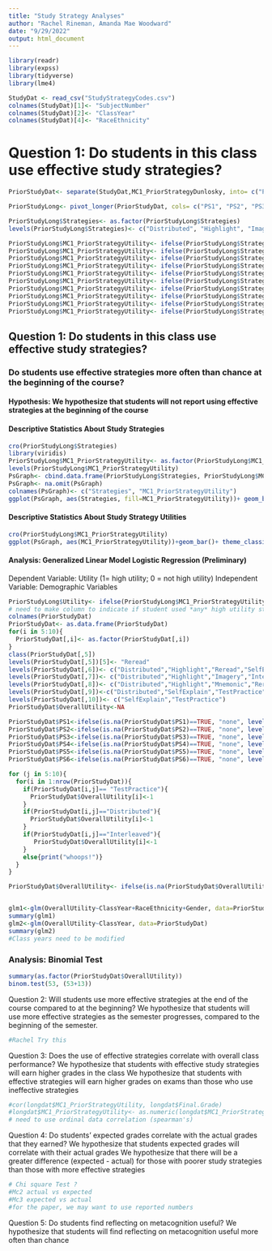 ```yaml
---
title: "Study Strategy Analyses"
author: "Rachel Rineman, Amanda Mae Woodward"
date: "9/29/2022"
output: html_document
---
```


```r
library(readr)
library(expss)
library(tidyverse)
library(lme4)
```

```r
StudyDat <- read_csv("StudyStrategyCodes.csv")
colnames(StudyDat)[1]<- "SubjectNumber"
colnames(StudyDat)[2]<- "ClassYear"
colnames(StudyDat)[4]<- "RaceEthnicity"


```

# Question 1: Do students in this class use effective study strategies? 
```r
PriorStudyDat<- separate(StudyDat,MC1_PriorStrategyDunlosky, into= c("PS1", "PS2", "PS3", "PS4", "PS5", "PS6"), sep= ",")
```

```r
PriorStudyLong<- pivot_longer(PriorStudyDat, cols= c("PS1", "PS2", "PS3", "PS4", "PS5", "PS6"), names_to= "orderMention", values_to= "Strategies")

PriorStudyLong$Strategies<- as.factor(PriorStudyLong$Strategies)
levels(PriorStudyLong$Strategies)<- c("Distributed", "Highlight", "Imagery", "Interleaved","Mnemonic","Mnemonic", "Reread", "SelfExplain", "Summary", "TestPractice","Distributed", "Highlight","Interleaved", "Mnemonic", "Reread","SelfExplain", "Summary", "TestPractice")

```

```r
PriorStudyLong$MC1_PriorStrategyUtility<- ifelse(PriorStudyLong$Strategies == "Distributed", "High", PriorStudyLong$MC1_PriorStrategyUtility)
PriorStudyLong$MC1_PriorStrategyUtility<- ifelse(PriorStudyLong$Strategies == "TestPractice", "High", PriorStudyLong$MC1_PriorStrategyUtility)
PriorStudyLong$MC1_PriorStrategyUtility<- ifelse(PriorStudyLong$Strategies == "Interleaved", "High", PriorStudyLong$MC1_PriorStrategyUtility)
PriorStudyLong$MC1_PriorStrategyUtility<- ifelse(PriorStudyLong$Strategies == "Interrogation", "Moderate", PriorStudyLong$MC1_PriorStrategyUtility)
PriorStudyLong$MC1_PriorStrategyUtility<- ifelse(PriorStudyLong$Strategies == "SelfExplain", "Moderate", PriorStudyLong$MC1_PriorStrategyUtility)
PriorStudyLong$MC1_PriorStrategyUtility<- ifelse(PriorStudyLong$Strategies == "Reread", "Low", PriorStudyLong$MC1_PriorStrategyUtility)
PriorStudyLong$MC1_PriorStrategyUtility<- ifelse(PriorStudyLong$Strategies == "Highlight", "Low", PriorStudyLong$MC1_PriorStrategyUtility)
PriorStudyLong$MC1_PriorStrategyUtility<- ifelse(PriorStudyLong$Strategies == "Summary", "Low", PriorStudyLong$MC1_PriorStrategyUtility)
PriorStudyLong$MC1_PriorStrategyUtility<- ifelse(PriorStudyLong$Strategies == "Mnemonic", "Low", PriorStudyLong$MC1_PriorStrategyUtility)
PriorStudyLong$MC1_PriorStrategyUtility<- ifelse(PriorStudyLong$Strategies == "Imagery", "Low", PriorStudyLong$MC1_PriorStrategyUtility)
```

## Question 1: Do students in this class use effective study strategies?

### Do students use effective strategies more often than chance at the beginning of the course? 

#### Hypothesis: We hypothesize that students will not report using effective strategies at the beginning of the course

#### Descriptive Statistics About Study Strategies 
```r
cro(PriorStudyLong$Strategies)
library(viridis)
PriorStudyLong$MC1_PriorStrategyUtility<- as.factor(PriorStudyLong$MC1_PriorStrategyUtility)
levels(PriorStudyLong$MC1_PriorStrategyUtility)
PsGraph<- cbind.data.frame(PriorStudyLong$Strategies, PriorStudyLong$MC1_PriorStrategyUtility)
PsGraph<- na.omit(PsGraph)
colnames(PsGraph)<- c("Strategies", "MC1_PriorStrategyUtility")
ggplot(PsGraph, aes(Strategies, fill=MC1_PriorStrategyUtility))+ geom_bar() + theme_classic()+ scale_fill_viridis(option="D", discrete=TRUE)
```

#### Descriptive Statistics About Study Strategy Utilities  
```r
cro(PriorStudyLong$MC1_PriorStrategyUtility)
ggplot(PsGraph, aes(MC1_PriorStrategyUtility))+geom_bar()+ theme_classic()
```
#### Analysis: Generalized Linear Model Logistic Regression (Preliminary)
Dependent Variable: Utility (1= high utility; 0 = not high utility)
Independent Variable: Demographic Variables
```r
PriorStudyLong$Utility<- ifelse(PriorStudyLong$MC1_PriorStrategyUtility== "High", 1, 0)
# need to make column to indicate if student used *any* high utility strategy
colnames(PriorStudyDat)
PriorStudyDat<- as.data.frame(PriorStudyDat)
for(i in 5:10){
  PriorStudyDat[,i]<- as.factor(PriorStudyDat[,i])
}
class(PriorStudyDat[,5])
levels(PriorStudyDat[,5])[5]<- "Reread"
levels(PriorStudyDat[,6])<- c("Distributed","Highlight","Reread","SelfExplain","Summary","TestPractice")
levels(PriorStudyDat[,7])<- c("Distributed","Highlight","Imagery","Interleaved","Mnemonic","Reread","SelfExplain","Summary","TestPractice")
levels(PriorStudyDat[,8])<- c("Distributed","Highlight","Mnemonic","Reread","SelfExplain")
levels(PriorStudyDat[,9])<-c("Distributed","SelfExplain","TestPractice")
levels(PriorStudyDat[,10])<- c("SelfExplain","TestPractice")
PriorStudyDat$OverallUtility<-NA
```

```r
PriorStudyDat$PS1<-ifelse(is.na(PriorStudyDat$PS1)==TRUE, "none", levels(PriorStudyDat$PS1)[PriorStudyDat$PS1])
PriorStudyDat$PS2<-ifelse(is.na(PriorStudyDat$PS2)==TRUE, "none", levels(PriorStudyDat$PS2)[PriorStudyDat$PS2])
PriorStudyDat$PS3<-ifelse(is.na(PriorStudyDat$PS3)==TRUE, "none", levels(PriorStudyDat$PS3)[PriorStudyDat$PS3])
PriorStudyDat$PS4<-ifelse(is.na(PriorStudyDat$PS4)==TRUE, "none", levels(PriorStudyDat$PS4)[PriorStudyDat$PS4])
PriorStudyDat$PS5<-ifelse(is.na(PriorStudyDat$PS5)==TRUE, "none", levels(PriorStudyDat$PS5)[PriorStudyDat$PS5])
PriorStudyDat$PS6<-ifelse(is.na(PriorStudyDat$PS6)==TRUE, "none", levels(PriorStudyDat$PS6)[PriorStudyDat$PS6])

for (j in 5:10){
  for(i in 1:nrow(PriorStudyDat)){
    if(PriorStudyDat[i,j]== "TestPractice"){
      PriorStudyDat$OverallUtility[i]<-1
    }
    if(PriorStudyDat[i,j]=="Distributed"){
      PriorStudyDat$OverallUtility[i]<-1
    }
    if(PriorStudyDat[i,j]=="Interleaved"){
       PriorStudyDat$OverallUtility[i]<-1
    }
    else{print("whoops!")}
  }
}

PriorStudyDat$OverallUtility<- ifelse(is.na(PriorStudyDat$OverallUtility)==TRUE,0, PriorStudyDat$OverallUtility)


glm1<-glm(OverallUtility~ClassYear+RaceEthnicity+Gender, data=PriorStudyDat)
summary(glm1)
glm2<-glm(OverallUtility~ClassYear, data=PriorStudyDat)
summary(glm2)
#Class years need to be modified
```

### Analysis: Binomial Test 
```r
summary(as.factor(PriorStudyDat$OverallUtility))
binom.test(53, (53+13))
```

Question 2: Will students use more effective strategies at the end of the course compared to at the beginning? 
We hypothesize that students will use more effective strategies as the semester progresses, compared to the beginning of the semester. 
```r
#Rachel Try this 
```

Question 3: Does the use of effective strategies correlate with overall class performance?
We hypothesize that students with effective study strategies will earn higher grades in the class
We hypothesize that students with effective strategies will earn higher grades on exams than those who use ineffective strategies

```r
#cor(longdat$MC1_PriorStrategyUtility, longdat$Final.Grade)
#longdat$MC1_PriorStrategyUtility<- as.numeric(longdat$MC1_PriorStrategyUtility)
# need to use ordinal data correlation (spearman's) 
```

Question 4: Do students’ expected grades correlate with the actual grades that they earned? 
We hypothesize that students expected grades will correlate with their actual grades 
We hypothesize that there will be a greater difference (expected - actual) for those with poorer study strategies than those with more effective strategies 
```r
# Chi square Test ? 
#Mc2 actual vs expected
#Mc3 expected vs actual 
#for the paper, we may want to use reported numbers 
```

Question 5: Do students find reflecting on metacognition useful? 
We hypothesize that students will find reflecting on metacognition useful more often than chance
```r

```

